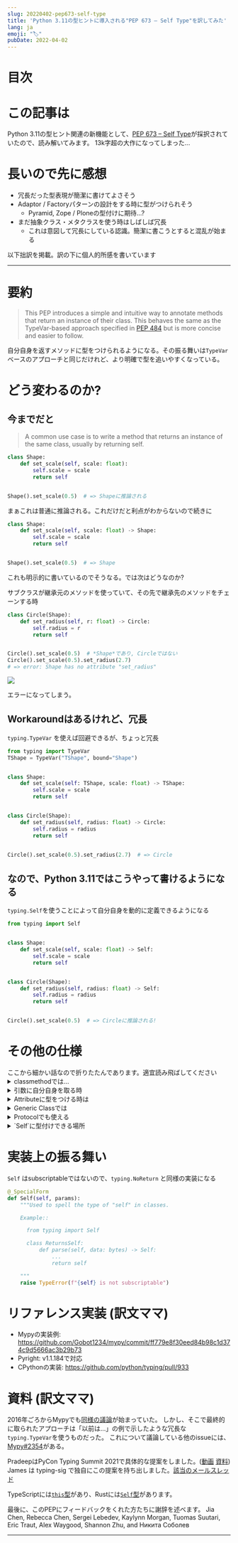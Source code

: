 ```yaml
---
slug: 20220402-pep673-self-type
title: 'Python 3.11の型ヒントに導入される"PEP 673 – Self Type"を訳してみた'
lang: ja
emoji: "🏷️"
pubDate: 2022-04-02
---
```



# 目次

# この記事は

Python 3.11の型ヒント関連の新機能として、[PEP 673 – Self Type](https://peps.python.org/pep-0673/)が採択されていたので、読み解いてみます。
13k字超の大作になってしまった...

# 長いので先に感想

- 冗長だった型表現が簡潔に書けてよさそう
- Adaptor / Factoryパターンの設計をする時に型がつけられそう
    - Pyramid, Zope / Ploneの型付けに期待...?
- まだ抽象クラス・メタクラスを使う時はしばしば冗長
    - これは意図して冗長にしている認識。簡潔に書こうとすると混乱が始まる

以下拙訳を掲載。訳の下に個人的所感を書いています

---

# 要約

> This PEP introduces a simple and intuitive way to annotate methods that return an instance of their class. This behaves the same as the TypeVar-based approach specified in [PEP 484](https://peps.python.org/pep-0484) but is more concise and easier to follow.

自分自身を返すメソッドに型をつけられるようになる。その振る舞いは`TypeVar`ベースのアプローチと同じだけれど、より明確で型を追いやすくなっている。

# どう変わるのか?

## 今までだと

> A common use case is to write a method that returns an instance of the same class, usually by returning self.

```python
class Shape:
    def set_scale(self, scale: float):
        self.scale = scale
        return self


Shape().set_scale(0.5)  # => Shapeに推論される
```

まぁこれは普通に推論される。これだけだと利点がわからないので続きに

```python
class Shape:
    def set_scale(self, scale: float) -> Shape:
        self.scale = scale
        return self


Shape().set_scale(0.5)  # => Shape
```

これも明示的に書いているのでそうなる。では次はどうなのか?

サブクラスが継承元のメソッドを使っていて、その先で継承先のメソッドをチェーンする時

```python
class Circle(Shape):
    def set_radius(self, r: float) -> Circle:
        self.radius = r
        return self


Circle().set_scale(0.5)  # *Shape*であり, Circleではない
Circle().set_scale(0.5).set_radius(2.7)
# => error: Shape has no attribute "set_radius"
```

![](https://storage.googleapis.com/zenn-user-upload/c099691777c7-20220331.png)

エラーになってしまう。

## Workaroundはあるけれど、冗長

`typing.TypeVar` を使えば回避できるが、ちょっと冗長

```python
from typing import TypeVar
TShape = TypeVar("TShape", bound="Shape")


class Shape:
    def set_scale(self: TShape, scale: float) -> TShape:
        self.scale = scale
        return self


class Circle(Shape):
    def set_radius(self, radius: float) -> Circle:
        self.radius = radius
        return self


Circle().set_scale(0.5).set_radius(2.7)  # => Circle
```

## なので、Python 3.11ではこうやって書けるようになる

`typing.Self`を使うことによって自分自身を動的に定義できるようになる

```python
from typing import Self


class Shape:
    def set_scale(self, scale: float) -> Self:
        self.scale = scale
        return self


class Circle(Shape):
    def set_radius(self, radius: float) -> Self:
        self.radius = radius
        return self


Circle().set_scale(0.5)  # => Circleに推論される!
```

# その他の仕様

<Alert>
  ここから細かい話なので折りたたんであります。適宜読み飛ばしてください
</Alert>

<details>
<summary>classmethodでは...</summary>

今まで通りclassmethodを書くと、

```python
class Shape:
    def __init__(self, scale: float) -> None: ...

    @classmethod
    def from_config(cls, config: dict[str, float]) -> Shape:
        return cls(config["scale"])
```

ただしこれは継承先のメソッドを呼んでも全部`Shape`に推論されてしまうので、問題がある

```python
class Circle(Shape): ...
    def circumference

shape = Shape.from_config({"scale": 7.0})
# => Shape

circle = Circle.from_config({"scale": 7.0})
# => Circleではなく *Shape* になってしまうので...

circle.circumference()
# error: `Shape` has no attribute `circumference`
```

先程と同様にworkaroundもあるけれど、やはり冗長

```python
Self = TypeVar("Self", bound="Shape")

class Shape:
    @classmethod
    def from_config(
        cls: type[Self], config: dict[str, float]
    ) -> Self:
        return cls(config["scale"])
```

なので、こんな感じで書けるようになる

```python
from typing import Self


class Shape:
    @classmethod
    def from_config(cls, config: dict[str, float]) -> Self:
        return cls(config["scale"])
```

</details>

<details>
<summary>引数に自分自身を取る時</summary>

他の用途として、メソッドの引数に自分自身を取る時、

```python
Self = TypeVar("Self", bound="Shape")


class Shape:
    def difference(self: Self, other: Self) -> float: ...

    def apply(self: Self, f: Callable[[Self], None]) -> None: ...
```

と書けるが、冗長なので(ry

```python
from typing import Self


class Shape:
    def difference(self, other: Self) -> float: ...

    def apply(self, f: Callable[[Self], None]) -> None: ...
```

スッキリ書けるようになる。もちろん`self`は`Self`型、つまり`Shape`を指す
言うまでもなく、selfを明示的に書くことも可能

```python
class Shape:
    def difference(self: Self, other: Self) -> float: ...
```

</details>

<details>
<summary>Attributeに型をつける時は</summary>

例えば`LinkedList`はAttributeが現在のclassのsub-classでなければならないとき、

```python
from dataclasses import dataclass
from typing import Generic, TypeVar

T = TypeVar("T")

@dataclass
class LinkedList(Generic[T]):
    value: T
    next: LinkedList[T] | None = None

# OK
LinkedList[int](value=1, next=LinkedList[int](value=2))
# だめ
LinkedList[int](value=1, next=LinkedList[str](value="hello"))
```

ただし、`next` Attributeに型`LinkedList[T]`を付与してしまうと無効な構造ができてしまう

```python
from dataclasses import dataclass
from typing import Generic, TypeVar

T = TypeVar("T")


@dataclass
class LinkedList(Generic[T]):
    value: T
    next: LinkedList[T] | None = None


# OK
LinkedList[int](value=1, next=LinkedList[int](value=2))
# だめだけど通ってしまう
LinkedList[int](value=1, next=LinkedList[str](value="hello"))
```

そこで、`next: Self | None`(訳注: typing.Optionalを用いても良さそう)を使うと、このように表現できる

```python
from typing import Self


@dataclass
class LinkedList(Generic[T]):
    value: T
    next: Self | None = None


@dataclass
class OrdinalLinkedList(LinkedList[int]):
    def ordinal_value(self) -> str:
        return as_ordinal(self.value)


xs = OrdinalLinkedList(value=1, next=LinkedList[int](value=2))
# TypeError: Expected OrdinalLinkedList, got LinkedList[int].

if xs.next is not None:
    xs.next = OrdinalLinkedList(value=3, next=None)  # OK
    xs.next = LinkedList[int](value=3, next=None)  # だめ
```

これは、`Self`型を含む各Attributeをその型を返すPropertyとして扱うのと同等で、`typing.TypeVar`を使ってこのようにも書ける

```python
from dataclasses import dataclass
from typing import Any, Generic, TypeVar

T = TypeVar("T")
Self = TypeVar("Self", bound="LinkedList")


class LinkedList(Generic[T]):
    value: T

    @property
    def next(self: Self) -> Self | None:
        return self._next

    @next.setter
    def next(self: Self, next: Self | None) -> None:
        self._next = next


class OrdinalLinkedList(LinkedList[int]):
    def ordinal_value(self) -> str:
        return str(self.value)
```

</details>

<details>
<summary>Generic Classでは</summary>

`Self`はGenericなclassのメソッドでも使えるので、

```python
class Container(Generic[T]):
    value: T
    def set_value(self, value: T) -> Self: ...
```

と書くことができて、`typing.TypeVar`を使って(ry

```python
Self = TypeVar("Self", bound="Container[Any]")

class Container(Generic[T]):
    value: T
    def set_value(self: Self, value: T) -> Self: ...
```

振る舞いはメソッドが呼び出されたObjectの型引数を保持するので、具象型をのメソッド`Container[int]`呼び出すと`Self`は`Container[int]`になるし、ジェネリック型`Container[T]`のメソッドを呼び出すともちろん`Container[T]`となる。

```python
def object_with_concrete_type() -> None:
    int_container: Container[int]
    str_container: Container[str]
    reveal_type(int_container.set_value(42))  # => Container[int]
    reveal_type(str_container.set_value("hello"))  # => Container[str]

def object_with_generic_type(
    container: Container[T], value: T,
) -> Container[T]:
    return container.set_value(value)  # => Container[T]
```

しかし、ここでは`set_value`メソッドで`self.value`の正確な型を指定しない。
ある型チェッカーでは`TypeVar(“Self”, bound=Container[T])`とclass-localな型変数を使って`Self`とすると、正確な型`T`が推論されるかもしれない。
ただし、class-localな型変数は標準の型システムの機能ではないので、`self.value`に`Any`を推論させることもできる。これは型チェッカーの実装に委ねられている。

ここで、`Self[int]`のような型引数で`Self`を使うのは許されない。不必要に`self`引数の型が曖昧になり、複雑になるからで

```python
class Container(Generic[T]):
    def foo(
        self, other: Self[int], other2: Self,
    ) -> Self[str]:  # Rejected
        ...
```

こんな時は、明示的に書くことを推奨される

```python
class Container(Generic[T]):
    def foo(
        self: Container[T],
        other: Container[int],
        other2: Container[T]
    ) -> Container[str]: ...
```

</details>

<details>
<summary>Protocolでも使える</summary>

Protocolの中でも

```
from typing import Protocol, Self


class ShapeProtocol(Protocol):
    scale: float

    def set_scale(self, scale: float) -> Self:
        self.scale = scale
        return self
```

の用に使えて、これは`typing.TypeVar`を使って(ry

```python
from typing import Protocol, Self


class ShapeProtocol(Protocol):
    scale: float

    def set_scale(self, scale: float) -> Self:
        self.scale = scale
        return self
```

Protocolにバインドされた`TypeVars`の動作の詳細については、[PEP 544](https://peps.python.org/pep-0544#self-types-in-protocols)を参照。
特定のclassがprotocolと互換性があるかチェックする時は、もしprotocolがメソッドやAttributeの型付けを`Self`でしている場合、または対応するメソッドやAttributeの型付けが`Self`か具象型`Foo`かそのサブクラスになっていれば、クラス`Foo`はそのprotocolと互換性があることになる。

```python
from typing import Protocol


class ShapeProtocol(Protocol):
    def set_scale(self, scale: float) -> Self: ...


class ReturnSelf:
    scale: float = 1.0

    def set_scale(self, scale: float) -> Self:
        self.scale = scale
        return self


class ReturnConcreteShape:
    scale: float = 1.0

    def set_scale(self, scale: float) -> ReturnConcreteShape:
        self.scale = scale
        return self


class BadReturnType:
    scale: float = 1.0

    def set_scale(self, scale: float) -> int:
        self.scale = scale
        return 42


class ReturnDifferentClass:
    scale: float = 1.0

    def set_scale(self, scale: float) -> ReturnConcreteShape:
        return ReturnConcreteShape(...)


def accepts_shape(shape: ShapeProtocol) -> None:
    y = shape.set_scale(0.5)
    reveal_type(y)


def main() -> None:
    return_self_shape: ReturnSelf
    return_concrete_shape: ReturnConcreteShape
    bad_return_type: BadReturnType
    return_different_class: ReturnDifferentClass

    accepts_shape(return_self_shape)  # OK
    accepts_shape(return_concrete_shape)  # OK
    accepts_shape(bad_return_type)  # だめ
    # サブクラスを返さないのでこれはだめ
    accepts_shape(return_different_class)
```

</details>

<details>
<summary>`Self`に型付けできる場所</summary>

`Self`で型付けすることはclassのコンテキストだけで有効なので、常にカプセル化されたclassを参照する。
ネストされたclassを含むコンテキストでは、`Self`は常に一番内側のclassを参照する。

```python
class ReturnsSelf:
    def foo(self) -> Self: ... # OK

    @classmethod
    def bar(cls) -> Self:  # OK
        return cls()

    def __new__(cls, value: int) -> Self: ...  # OK

    def explicitly_use_self(self: Self) -> Self: ...  # OK

    # OK (他の型にネストもできる)
    def returns_list(self) -> list[Self]: ...

    # OK (同上)
    @classmethod
    def return_cls(cls) -> type[Self]:
        return cls


class Child(ReturnsSelf):
    # OK (Selfを使うメソッドを上書きできる)
    def foo(self) -> Self: ...


class TakesSelf:
    def foo(self, other: Self) -> bool: ...  # OK


class Recursive:
    # OK (SelfかNoneを返す@propertyとして扱われる)
    next: Self | None


class CallableAttribute:
    def foo(self) -> int: ...

    # OK (@property returning the Callableを返す@propertyとして扱われる)
    bar: Callable[[Self], int] = foo

class HasNestedFunction:
    x: int = 42

    def foo(self) -> None:

        # OK (HasNestedFunctionに束縛される)
        def nested(z: int, inner_self: Self) -> Self:
            print(z)
            print(inner_self.x)
            return inner_self

        nested(42, self)  # OK


class Outer:
    class Inner:
        def foo(self) -> Self: ...  # OK (Innerに束縛される)
```

ただし、次のようなものは型チェッカーによって怒られてしまう。

```python
def foo(bar: Self) -> Self: ...  # classの中でないのでダメ

bar: Self  # ダメ (同上)

class Foo:
    # Unknownとして扱われるのでダメ
    def has_existing_self_annotation(self: T) -> Self: ...

class Foo:
    def return_concrete_type(self) -> Self:
        return Foo()  # ダメ (下記参照)

class FooChild(Foo):
    child_value: int = 42

    def child_method(self) -> None:
        # 実行時評価ではFooになってしまう
        y = self.return_concrete_type()

        y.child_value
        # RuntimeError: Foo has no attribute child_value

class Bar(Generic[T]):
    def bar(self) -> T: ...

class Baz(Bar[Self]): ...  # 循環参照が起こるのでダメ
```

`Self`を含む型エイリアスも許可されない。定義の外側で`Self`をサポートするのは、型チェッカーに特別な処理を必要とする可能性がある。
classの外側で`Self`を使うのは他の部分にも反することで、エイリアスの利便性を高めることは見合わない。

```python
TupleSelf = Tuple[Self, Self]  # だめ


class Alias:
    def return_tuple(self) -> TupleSelf:  # だめ
        return (self, self)
```

同じ理由で、メタクラスで使うことも許されていない。
メタクラスでは、異なるメソッドのシグネチャで違う型を参照する必要がある。例えば`__mul__`は戻り値の型`Self`は包含クラス`MyMetaclass`ではなくて実装の`Foo`を参照する。一方で`__new__`では戻り値の型`Self`はメタクラスを参照するので、混乱の元になる。

```python
class MyMetaclass(type):
    def __new__(cls, *args: Any) -> Self:  # MyMetaclassを返す
        return super().__new__(cls, *args)

    def __mul__(cls, count: int) -> list[Self]:  # Fooを返す
        return [cls()] * count

class Foo(metaclass=MyMetaclass): ...
```

</details>

# 実装上の振る舞い

`Self` はsubscriptableではないので、`typing.NoReturn` と同様の実装になる

```python
@_SpecialForm
def Self(self, params):
    """Used to spell the type of "self" in classes.

    Example::

      from typing import Self

      class ReturnsSelf:
          def parse(self, data: bytes) -> Self:
              ...
              return self

    """
    raise TypeError(f"{self} is not subscriptable")
```

# リファレンス実装 (訳文ママ)

- Mypyの実装例: https://github.com/Gobot1234/mypy/commit/ff779e8f30eed84b98c1d374c9d5666ac3b29b73
- Pyright: v1.1.184で対応
- CPythonの実装: https://github.com/python/typing/pull/933

# 資料 (訳文ママ)

2016年ごろからMypyでも[同様の議論](https://github.com/python/mypy/issues/1212)が始まっていた。
しかし、そこで最終的に取られたアプローチは「以前は...」の例で示したような冗長な`typing.TypeVar`を使うものだった。
これについて議論している他のissueには、[Mypy#2354](https://github.com/python/mypy/issues/2354)がある。

PradeepはPyCon Typing Summit 2021で具体的な提案をしました。([動画](https://youtu.be/ld9rwCvGdhc?t=3260) [資料](https://drive.google.com/file/d/1x-qoDVY_OvLpIV1EwT7m3vm4HrgubHPG/view))
James は typing-sig で独自にこの提案を持ち出しました。[該当のメールスレッド](https://mail.python.org/archives/list/typing-sig@python.org/thread/SJAANGA2CWZ6D6TJ7KOPG7PZQC56K73S/#B2CBLQDHXQ5HMFUMS4VNY2D4YDCFT64Q)

TypeScriptには[`this`型](https://typescriptlang.org/docs/handbook/2/classes.html#this-types)があり、Rustには[`Self`型](https://doc.rust-lang.org/std/keyword.SelfTy.html)があります。

最後に、このPEPにフィードバックをくれた方たちに謝辞を述べます。
Jia Chen, Rebecca Chen, Sergei Lebedev, Kaylynn Morgan, Tuomas Suutari, Eric Traut, Alex Waygood, Shannon Zhu, and Никита Соболев

---
